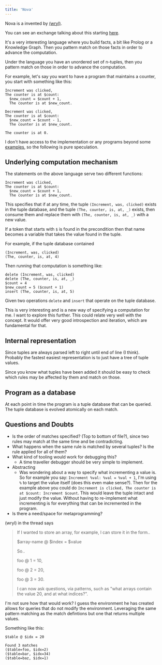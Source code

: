```yaml
---
title: 'Nova'
---
```



Nova is a <L name="programming-language" from="nova" /> invented by [(wryl)](https://merveilles.town/@wryl).

You can see an exchange talking about this starting [here](https://elk.zone/functional.cafe/@wryl@merveilles.town/112571072480996408).

It's a very interesting language where you build facts, a bit like Prolog or a Knowledge Graph. Then you pattern match on those facts in order to advance the computation.

Under the language you have an unordered set of n-tuples, then you pattern match on those in order to advance the computation.

For example, let's say you want to have a program that maintains a counter, you start with something like this:

```
Increment was clicked,
The counter is at $count:
  $new_count = $count + 1,
  The counter is at $new_count.

Decrement was clicked,
The counter is at $count:
  $new_count = $count - 1,
  The counter is at $new_count.

The counter is at 0.
```

I don't have access to the implementation or any programs beyond some [examples](https://gitlab.com/-/snippets/3716812), so the following is pure speculation.

## Underlying computation mechanism

The statements on the above language serve two different functions:

```
Increment was clicked,
The counter is at $count:
  $new_count = $count + 1,
  The counter is at $new_count.
```

This specifies that if at any time, the tuple `(Increment, was, clicked)`
exists in the tuple database, and the tuple `(The, counter, is, at, _)`
exists, then consume them and replace them with `(The, counter, is, at, _)` with a new value.

If a token that starts with `$` is found in the precondition then that name becomes a variable that takes the value found in the tuple.

For example, if the tuple database contained
```
(Increment, was, clicked)
(The, counter, is, at, 4)
```

Then running that computation is something like:
```
delete (Increment, was, clicked)
delete (The, counter, is, at, _)
$count = 4
$new_count = 5 ($count + 1)
insert (The, counter, is, at, 5)
```

Given two operations `delete` and `insert` that operate on the tuple database.

This is very interesting and is a new way of specifying a computation for me. I want to explore this further. This could relate very well with the <L name="explorative-programming" from="nova" /> concept. It would offer very good introspection and iteration, which are fundamental for that.

## Internal representation

Since tuples are always parsed left to right until end of line (I think). Probably the fastest easiest representation is to just have a tree of tuple values.

Since you know what tuples have been added it should be easy to check which rules may be affected by them and match on those.

## Program as a database

At each point in time the program is a tuple database that can be queried. The tuple database is evolved atomically on each match.

## Questions and Doubts

+ Is the order of matches specified? (Top to bottom of file?), since two rules may match at the same time and be contradicting.
+ What happens when the same rule is matched by several tuples? Is the rule applied for all of them?
+ What kind of tooling would work for debugging this?
  + A time traveller debugger should be very simple to implement.
+ Abstracting
  + Was wondering about a way to specify what incrementing a value is. So for example you say:
  `Increment %val: %val = %val + 1`, I'm using `%` to target the value itself (does this even make sense?). Then for the example above you could do `Increment is clicked, The counter is at $count: Increment $count`. This would leave the tuple intact and just modify the value. Without having to re-implement what incrementing is for everything that can be incremented in the program.
+ Is there a need/space for metaprogramming?


(wryl) in the thread says

> If I wanted to store an array, for example, I can store it in the form..
>
> $array-name @ $index = $value
>
> So..
>
> foo @ 1 = 10,
>
> foo @ 2 = 20,
>
> foo @ 3 = 30.
>
> I can now ask questions, via patterns, such as "what arrays contain the value 20, and at what indices?".

I'm not sure how that would work? I guess the environment he has created allows for queries that do not modify the environment. Leveraging the same pattern matching as the match defintions but one that returns multiple values.

Something like this:

```
$table @ $idx = 20

Found 3 matches
($table=foo, $idx=2)
($table=bar, $idx=34)
($table=baz, $idx=1)
```

